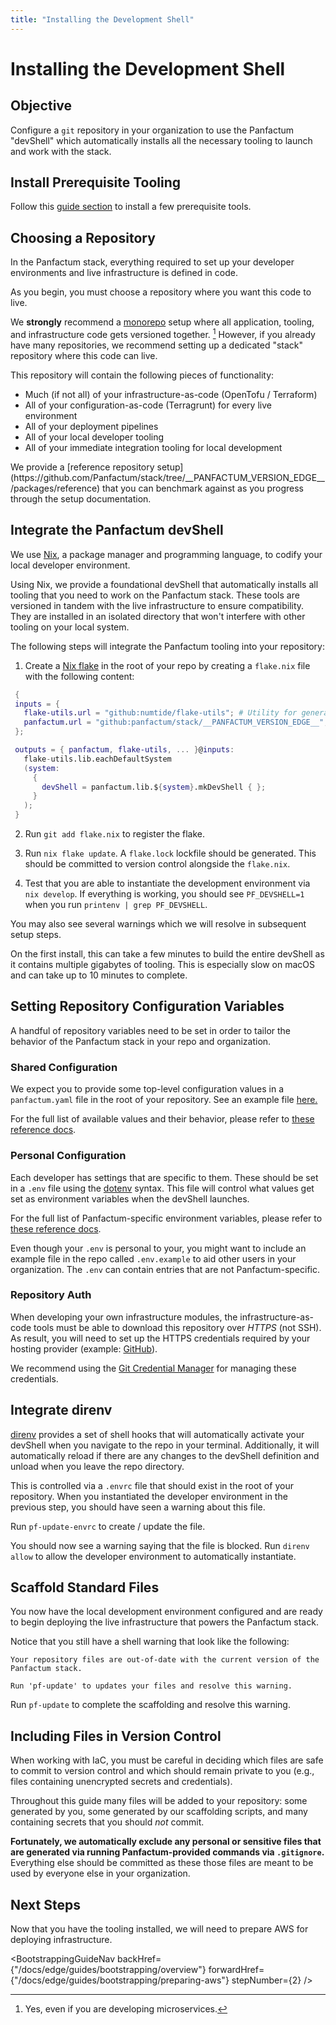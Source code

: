```yaml
---
title: "Installing the Development Shell"
---
```




# Installing the Development Shell

## Objective

Configure a `git` repository in your organization to use the Panfactum "devShell"
which automatically installs all the necessary tooling to launch and work with the stack.

## Install Prerequisite Tooling

Follow this [guide section](/docs/edge/guides/getting-started/install-tooling?bootstrapping=true) to install a few prerequisite tools.

## Choosing a Repository

In the Panfactum stack, everything required to set up your developer environments and live infrastructure
is defined in code.

As you begin, you must choose a repository where you want this code to live.

We **strongly** recommend a [monorepo](https://en.wikipedia.org/wiki/Monorepo) setup where all application, tooling,
and infrastructure code gets versioned together. [^1] However, if you already have many repositories, we recommend
setting up a dedicated "stack" repository where this code can live.

[^1]: Yes, even if you are developing microservices.

This repository will contain the following pieces of functionality:

- Much (if not all) of your infrastructure-as-code (OpenTofu / Terraform)
- All of your configuration-as-code (Terragrunt) for every live environment
- All of your deployment pipelines
- All of your local developer tooling
- All of your immediate integration tooling for local development

<MarkdownAlert severity="info">
  We provide a [reference repository
  setup](https://github.com/Panfactum/stack/tree/__PANFACTUM_VERSION_EDGE__/packages/reference)
  that you can benchmark against as you progress through the setup
  documentation.
</MarkdownAlert>

## Integrate the Panfactum devShell

We use [Nix](https://nix.dev/index.html), a package manager and programming language, to codify your local developer environment.

Using Nix, we provide a foundational devShell that automatically installs all tooling that you need to work on
the Panfactum stack. These tools are versioned in tandem with the live infrastructure to ensure compatibility. They are installed in
an isolated directory that won't interfere with other tooling on your local system.

The following steps will integrate the Panfactum tooling into your repository:

1. Create a [Nix flake](https://zero-to-nix.com/concepts/flakes) in the root of your repo by creating a `flake.nix` file
   with the following content:

```nix
 {
 inputs = {
   flake-utils.url = "github:numtide/flake-utils"; # Utility for generating flakes that are compatible with all operating systems
   panfactum.url = "github:panfactum/stack/__PANFACTUM_VERSION_EDGE__"; # Make sure this matches your version of the Panfactum Stack
 };

 outputs = { panfactum, flake-utils, ... }@inputs:
   flake-utils.lib.eachDefaultSystem
   (system:
     {
       devShell = panfactum.lib.${system}.mkDevShell { };
     }
   );
 }
```

2. Run `git add flake.nix` to register the flake.

3. Run `nix flake update`. A `flake.lock` lockfile should be generated. This should be committed to version control
   alongside the `flake.nix`.

4. Test that you are able to instantiate the development environment via `nix develop`. If everything is working,
   you should see `PF_DEVSHELL=1` when you run `printenv | grep PF_DEVSHELL`.

You may also see several warnings which we will resolve in subsequent setup steps.

<MarkdownAlert severity="warning">
  On the first install, this can take a few minutes to build the entire devShell
  as it contains multiple gigabytes of tooling. This is especially slow on macOS
  and can take up to 10 minutes to complete.
</MarkdownAlert>

## Setting Repository Configuration Variables

A handful of repository variables need to be set in order to tailor the behavior
of the Panfactum stack in your repo and organization.

### Shared Configuration

We expect you to provide some top-level configuration values in a `panfactum.yaml` file in the root of your repository.
See an example file [here.](https://github.com/Panfactum/stack/blob/__PANFACTUM_VERSION_EDGE__/packages/reference/panfactum.yaml)

For the full list of available values and their behavior, please refer to [these reference docs](/docs/edge/reference/configuration/repo-variables).

### Personal Configuration

Each developer has settings that are specific to them. These should be set in a `.env` file using the [dotenv](https://www.dotenv.org/docs/)
syntax. This file will control what values get set as environment variables when the devShell launches.

For the full list of Panfactum-specific environment variables, please refer to [these reference docs](/docs/edge/reference/configuration/dotenv).

Even though your `.env` is personal to your, you might want to include an example
file in the repo called `.env.example` to aid other users in your organization. The `.env` can contain
entries that are not Panfactum-specific.

### Repository Auth

When developing your own infrastructure modules, the infrastructure-as-code tools must be able to download
this repository over _HTTPS_ (not SSH). As result, you will need to set up the HTTPS credentials required
by your hosting provider (example: [GitHub](https://docs.github.com/en/get-started/getting-started-with-git/caching-your-github-credentials-in-git)).

We recommend using the [Git Credential Manager](https://github.com/git-ecosystem/git-credential-manager) for managing
these credentials.

## Integrate direnv

[direnv](https://direnv.net/) provides a set of shell hooks that will automatically activate your devShell
when you navigate to the repo in your terminal. Additionally, it will automatically reload if there are any changes to the devShell
definition and unload when you leave the repo directory.

This is controlled via a `.envrc` file that should exist in the root of your repository. When you instantiated
the developer environment in the previous step, you should have seen a warning about this file.

Run `pf-update-envrc` to create / update the file.

You should now see a warning saying that the file is blocked. Run `direnv allow` to allow the developer environment
to automatically instantiate.

## Scaffold Standard Files

You now have the local development environment configured and are ready to begin deploying the live infrastructure
that powers the Panfactum stack.

Notice that you still have a shell warning that look like the following:

```shell
Your repository files are out-of-date with the current version of the Panfactum stack.

Run 'pf-update' to updates your files and resolve this warning.
```

Run `pf-update` to complete the scaffolding and resolve this warning.

## Including Files in Version Control

When working with IaC, you must be careful in deciding which files are safe to commit to version control
and which should remain private to you (e.g., files containing unencrypted secrets and credentials).

Throughout this guide many files will be added to your repository: some generated by you, some generated by our
scaffolding scripts, and many containing secrets that you should _not_ commit.

**Fortunately, we automatically exclude any personal or sensitive files that are generated via running Panfactum-provided commands
via `.gitignore`.** Everything else should be committed as these those files are meant to be used by everyone else in
your organization.

## Next Steps

Now that you have the tooling installed, we will need to prepare AWS for deploying infrastructure.

<BootstrappingGuideNav
  backHref={"/docs/edge/guides/bootstrapping/overview"}
  forwardHref={"/docs/edge/guides/bootstrapping/preparing-aws"}
  stepNumber={2}
/>
